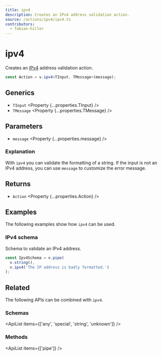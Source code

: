 ```yaml
---
title: ipv4
description: Creates an IPv4 address validation action.
source: /actions/ipv4/ipv4.ts
contributors:
  - fabian-hiller
---
```



# ipv4

Creates an [IPv4](https://en.wikipedia.org/wiki/IPv4) address validation action.

```ts
const Action = v.ipv4<TInput, TMessage>(message);
```

## Generics

- `TInput` <Property {...properties.TInput} />
- `TMessage` <Property {...properties.TMessage} />

## Parameters

- `message` <Property {...properties.message} />

### Explanation

With `ipv4` you can validate the formatting of a string. If the input is not an IPv4 address, you can use `message` to customize the error message.

## Returns

- `Action` <Property {...properties.Action} />

## Examples

The following examples show how `ipv4` can be used.

### IPv4 schema

Schema to validate an IPv4 address.

```ts
const Ipv4Schema = v.pipe(
  v.string(),
  v.ipv4('The IP address is badly formatted.')
);
```

## Related

The following APIs can be combined with `ipv4`.

### Schemas

<ApiList items={['any', 'special', 'string', 'unknown']} />

### Methods

<ApiList items={['pipe']} />
